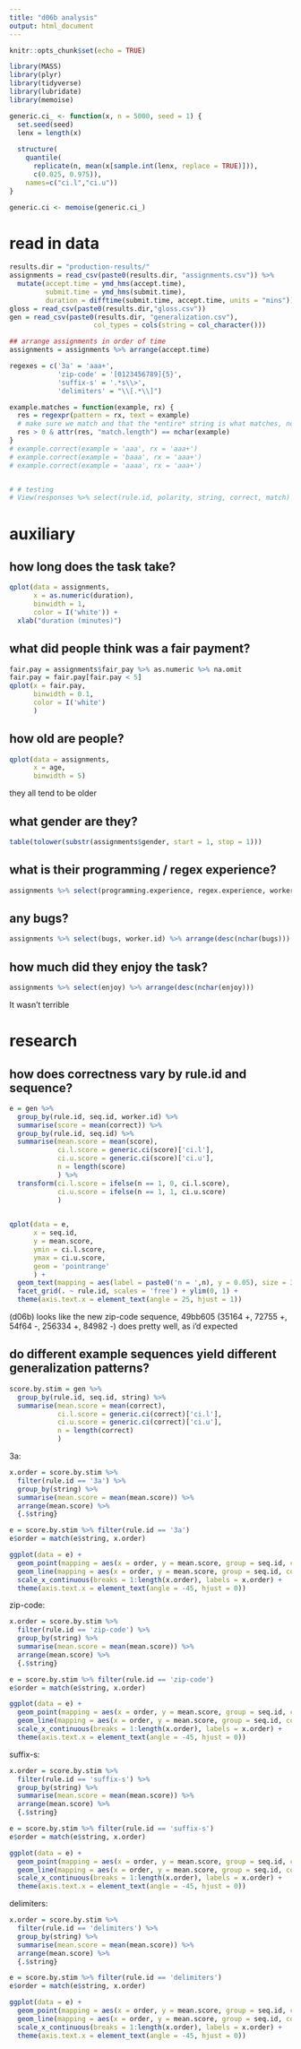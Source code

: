 ```yaml
---
title: "d06b analysis"
output: html_document
---
```


```r
knitr::opts_chunk$set(echo = TRUE)
```

```r
library(MASS)
library(plyr)
library(tidyverse)
library(lubridate)
library(memoise)
```

```r
generic.ci_ <- function(x, n = 5000, seed = 1) {
  set.seed(seed)
  lenx = length(x)
  
  structure(
    quantile(
      replicate(n, mean(x[sample.int(lenx, replace = TRUE)])),
      c(0.025, 0.975)),
    names=c("ci.l","ci.u"))
}

generic.ci <- memoise(generic.ci_)
```

# read in data

```r
results.dir = "production-results/"
assignments = read_csv(paste0(results.dir, "assignments.csv")) %>%
  mutate(accept.time = ymd_hms(accept.time),
         submit.time = ymd_hms(submit.time),
         duration = difftime(submit.time, accept.time, units = "mins"))
gloss = read_csv(paste0(results.dir,"gloss.csv"))
gen = read_csv(paste0(results.dir, "generalization.csv"),
                     col_types = cols(string = col_character()))

## arrange assignments in order of time
assignments = assignments %>% arrange(accept.time)
```


```r
regexes = c('3a' = 'aaa+',
            'zip-code' = '[0123456789]{5}',
            'suffix-s' = '.*s\\>',
            'delimiters' = "\\[.*\\]")

example.matches = function(example, rx) {
  res = regexpr(pattern = rx, text = example)
  # make sure we match and that the *entire* string is what matches, not a substring
  res > 0 & attr(res, "match.length") == nchar(example)
}
# example.correct(example = 'aaa', rx = 'aaa+')
# example.correct(example = 'baaa', rx = 'aaa+')
# example.correct(example = 'aaaa', rx = 'aaa+')


# # testing
# View(responses %>% select(rule.id, polarity, string, correct, match) %>% arrange(rule.id, polarity))
```


# auxiliary

## how long does the task take?

```r
qplot(data = assignments,
      x = as.numeric(duration),
      binwidth = 1,
      color = I('white')) + 
  xlab("duration (minutes)")
```


## what did people think was a fair payment?

```r
fair.pay = assignments$fair_pay %>% as.numeric %>% na.omit
fair.pay = fair.pay[fair.pay < 5]
qplot(x = fair.pay,
      binwidth = 0.1,
      color = I('white')
      )
```

## how old are people?

```r
qplot(data = assignments,
      x = age,
      binwidth = 5)
```

they all tend to be older

## what gender are they?

```r
table(tolower(substr(assignments$gender, start = 1, stop = 1)))
```

## what is their programming / regex experience?

```r
assignments %>% select(programming.experience, regex.experience, worker.id, age, gender) %>% arrange(desc(nchar(programming.experience)))
```

## any bugs?

```r
assignments %>% select(bugs, worker.id) %>% arrange(desc(nchar(bugs)))
```

## how much did they enjoy the task?

```r
assignments %>% select(enjoy) %>% arrange(desc(nchar(enjoy)))
```

It wasn't terrible

# research


## how does correctness vary by rule.id and sequence?

```r
e = gen %>%
  group_by(rule.id, seq.id, worker.id) %>%
  summarise(score = mean(correct)) %>%
  group_by(rule.id, seq.id) %>%
  summarise(mean.score = mean(score),
            ci.l.score = generic.ci(score)['ci.l'],
            ci.u.score = generic.ci(score)['ci.u'],
            n = length(score)
            ) %>%
  transform(ci.l.score = ifelse(n == 1, 0, ci.l.score),
            ci.u.score = ifelse(n == 1, 1, ci.u.score)
            )
            

qplot(data = e,
      x = seq.id,
      y = mean.score,
      ymin = ci.l.score,
      ymax = ci.u.score,
      geom = 'pointrange'
      ) +
  geom_text(mapping = aes(label = paste0('n = ',n), y = 0.05), size = 3) +
  facet_grid(. ~ rule.id, scales = 'free') + ylim(0, 1) +
  theme(axis.text.x = element_text(angle = 25, hjust = 1))
```

(d06b) looks like the new zip-code sequence, 49bb605 (35164 +, 72755 +, 54f64 -, 256334 +, 84982 -) does pretty well, as i'd expected

## do different example sequences yield different generalization patterns?


```r
score.by.stim = gen %>%
  group_by(rule.id, seq.id, string) %>%
  summarise(mean.score = mean(correct),
            ci.l.score = generic.ci(correct)['ci.l'],
            ci.u.score = generic.ci(correct)['ci.u'],
            n = length(correct)
            )
```

3a:

```r
x.order = score.by.stim %>%
  filter(rule.id == '3a') %>%
  group_by(string) %>%
  summarise(mean.score = mean(mean.score)) %>%
  arrange(mean.score) %>%
  {.$string}

e = score.by.stim %>% filter(rule.id == '3a')
e$order = match(e$string, x.order)

ggplot(data = e) +
  geom_point(mapping = aes(x = order, y = mean.score, group = seq.id, color = seq.id)) +
  geom_line(mapping = aes(x = order, y = mean.score, group = seq.id, color = seq.id)) +
  scale_x_continuous(breaks = 1:length(x.order), labels = x.order) +
  theme(axis.text.x = element_text(angle = -45, hjust = 0))
```



zip-code:
```r
x.order = score.by.stim %>%
  filter(rule.id == 'zip-code') %>%
  group_by(string) %>%
  summarise(mean.score = mean(mean.score)) %>%
  arrange(mean.score) %>%
  {.$string}

e = score.by.stim %>% filter(rule.id == 'zip-code')
e$order = match(e$string, x.order)

ggplot(data = e) +
  geom_point(mapping = aes(x = order, y = mean.score, group = seq.id, color = seq.id)) +
  geom_line(mapping = aes(x = order, y = mean.score, group = seq.id, color = seq.id)) +
  scale_x_continuous(breaks = 1:length(x.order), labels = x.order) +
  theme(axis.text.x = element_text(angle = -45, hjust = 0))
```

suffix-s:

```r
x.order = score.by.stim %>%
  filter(rule.id == 'suffix-s') %>%
  group_by(string) %>%
  summarise(mean.score = mean(mean.score)) %>%
  arrange(mean.score) %>%
  {.$string}

e = score.by.stim %>% filter(rule.id == 'suffix-s')
e$order = match(e$string, x.order)

ggplot(data = e) +
  geom_point(mapping = aes(x = order, y = mean.score, group = seq.id, color = seq.id)) +
  geom_line(mapping = aes(x = order, y = mean.score, group = seq.id, color = seq.id)) +
  scale_x_continuous(breaks = 1:length(x.order), labels = x.order) +
  theme(axis.text.x = element_text(angle = -45, hjust = 0))
```


delimiters:

```r
x.order = score.by.stim %>%
  filter(rule.id == 'delimiters') %>%
  group_by(string) %>%
  summarise(mean.score = mean(mean.score)) %>%
  arrange(mean.score) %>%
  {.$string}

e = score.by.stim %>% filter(rule.id == 'delimiters')
e$order = match(e$string, x.order)

ggplot(data = e) +
  geom_point(mapping = aes(x = order, y = mean.score, group = seq.id, color = seq.id)) +
  geom_line(mapping = aes(x = order, y = mean.score, group = seq.id, color = seq.id)) +
  scale_x_continuous(breaks = 1:length(x.order), labels = x.order) +
  theme(axis.text.x = element_text(angle = -45, hjust = 0))
```

